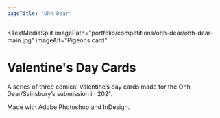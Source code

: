```yaml
---
pageTitle: "Ohh Dear"
---
```


<TextMediaSplit
    imagePath="portfolio/competitions/ohh-dear/ohh-dear-main.jpg"
    imageAlt="Pigeons card"
>

# Valentine's Day Cards

A series of three comical Valentine’s day cards made for the Ohh Dear/Sainsbury’s submission in 2021.

Made with Adobe Photoshop and InDesign.

</TextMediaSplit>

<ImageBar imagesDirectory="portfolio/competitions/ohh-dear/lightbox" />